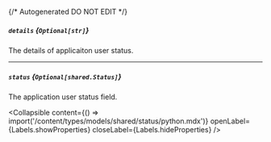 {/* Autogenerated DO NOT EDIT  */}

##### `details` *{`Optional[str]`}*
The details of applicaiton user status.

---
##### `status` *{`Optional[shared.Status]`}*
The application user status field.

<Collapsible content={() => import('/content/types/models/shared/status/python.mdx')} openLabel={Labels.showProperties} closeLabel={Labels.hideProperties} />



